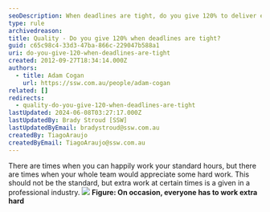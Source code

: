 ```yaml
---
seoDescription: When deadlines are tight, do you give 120% to deliver exceptional results and exceed client expectations?
type: rule
archivedreason:
title: Quality - Do you give 120% when deadlines are tight?
guid: c65c98c4-33d3-47ba-866c-229047b588a1
uri: do-you-give-120-when-deadlines-are-tight
created: 2012-09-27T18:34:14.000Z
authors:
  - title: Adam Cogan
    url: https://ssw.com.au/people/adam-cogan
related: []
redirects:
  - quality-do-you-give-120-when-deadlines-are-tight
lastUpdated: 2024-06-08T03:27:17.000Z
lastUpdatedBy: Brady Stroud [SSW]
lastUpdatedByEmail: bradystroud@ssw.com.au
createdBy: TiagoAraujo
createdByEmail: TiagoAraujo@ssw.com.au
---
```


There are times when you can happily work your standard hours, but there are times when your whole team would appreciate some hard work. This should not be the standard, but extra work at certain times is a given in a professional industry.
![](WorkingHard.jpg) **Figure: On occasion, everyone has to work extra hard**
